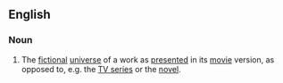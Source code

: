 ==English==

===Noun===
{{en-noun}}

# {{fandom}} The [[fictional]] [[universe]] of a work as [[present]]ed in its [[movie]] version, as opposed to, e.g. the [[TV series]] or the [[novel]].